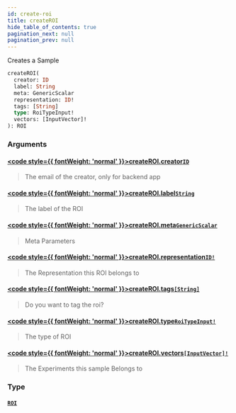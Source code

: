 ```yaml
---
id: create-roi
title: createROI
hide_table_of_contents: true
pagination_next: null
pagination_prev: null
---
```








Creates a Sample

```graphql
createROI(
  creator: ID
  label: String
  meta: GenericScalar
  representation: ID!
  tags: [String]
  type: RoiTypeInput!
  vectors: [InputVector]!
): ROI
```


### Arguments

#### [<code style={{ fontWeight: 'normal' }}>createROI.<b>creator</b></code>](#)<Bullet />[`ID`](/docs/schemas/mikro/scalars/id) <Badge class="secondary" text="scalar"/>
> The email of the creator, only for backend app
> 

#### [<code style={{ fontWeight: 'normal' }}>createROI.<b>label</b></code>](#)<Bullet />[`String`](/docs/schemas/mikro/scalars/string) <Badge class="secondary" text="scalar"/>
> The label of the ROI
> 

#### [<code style={{ fontWeight: 'normal' }}>createROI.<b>meta</b></code>](#)<Bullet />[`GenericScalar`](/docs/schemas/mikro/scalars/generic-scalar) <Badge class="secondary" text="scalar"/>
> Meta Parameters
> 

#### [<code style={{ fontWeight: 'normal' }}>createROI.<b>representation</b></code>](#)<Bullet />[`ID!`](/docs/schemas/mikro/scalars/id) <Badge class="secondary" text="non-null"/> <Badge class="secondary" text="scalar"/>
> The Representation this ROI belongs to
> 

#### [<code style={{ fontWeight: 'normal' }}>createROI.<b>tags</b></code>](#)<Bullet />[`[String]`](/docs/schemas/mikro/scalars/string) <Badge class="secondary" text="list"/> <Badge class="secondary" text="scalar"/>
> Do you want to tag the roi?
> 

#### [<code style={{ fontWeight: 'normal' }}>createROI.<b>type</b></code>](#)<Bullet />[`RoiTypeInput!`](/docs/schemas/mikro/enums/roi-type-input) <Badge class="secondary" text="non-null"/> <Badge class="secondary" text="enum"/>
> The type of ROI
> 

#### [<code style={{ fontWeight: 'normal' }}>createROI.<b>vectors</b></code>](#)<Bullet />[`[InputVector]!`](/docs/schemas/mikro/inputs/input-vector) <Badge class="secondary" text="non-null"/> <Badge class="secondary" text="input"/>
> The Experiments this sample Belongs to
> 

### Type

#### [`ROI`](/docs/schemas/mikro/objects/roi) <Badge class="secondary" text="object"/>
> 
> 





